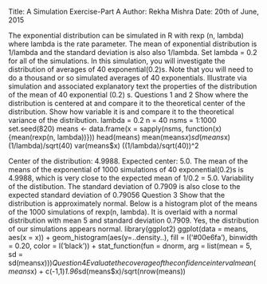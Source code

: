 Title: A Simulation Exercise-Part A
Author: Rekha Mishra
Date: 20th of June, 2015

The exponential distribution can be simulated in R with rexp (n, lambda) where lambda is the rate parameter. The mean of exponential distribution is 1/lambda and the standard deviation is also also 1/lambda. Set lambda = 0.2 for all of the simulations. In this simulation, you will investigate the distribution of averages of 40 exponential(0.2)s. Note that you will need to do a thousand or so simulated averages of 40 exponentials. Illustrate via simulation and associated explanatory text the properties of the distribution of the mean of 40 exponential (0.2) s.
Questions 1 and 2
Show where the distribution is centered at and compare it to the theoretical center of the distribution. Show how variable it is and compare it to the theoretical variance of the distribution.
lambda = 0.2
n = 40
nsms = 1:1000
set.seed(820)
means <- data.frame(x = sapply(nsms, function(x) {mean(rexp(n, lambda))}))
head(means)
mean(means$x)
sd(means$x)
(1/lambda)/sqrt(40)
var(means$x)
((1/lambda)/sqrt(40))^2

Center of the distribution: 4.9988. Expected center: 5.0. The mean of the means of the exponential of 1000 simulations of 40 exponential(0.2)s is 4.9988, which is very close to the expected mean of 1/0.2 = 5.0.
Variability of the distibution. The standard deviation of 0.7909 is also close to the expected standard deviation of 0.79056
Question 3
Show that the distribution is approximately normal. Below is a histogram plot of the means of the 1000 simulations of rexp(n, lambda). It is overlaid with a normal distribution with mean 5 and standard deviation 0.7909. Yes, the distribution of our simulations appears normal.
library(ggplot2)
ggplot(data = means, aes(x = x)) + 
    geom_histogram(aes(y=..density..), fill = I('#00e6fa'), 
                   binwidth = 0.20, color = I('black')) +
    stat_function(fun = dnorm, arg = list(mean = 5, sd = sd(means$x)))
Question 4
Evaluate the coverage of the confidence interval
mean(means$x) + c(-1,1)*1.96*sd(means$x)/sqrt(nrow(means))

